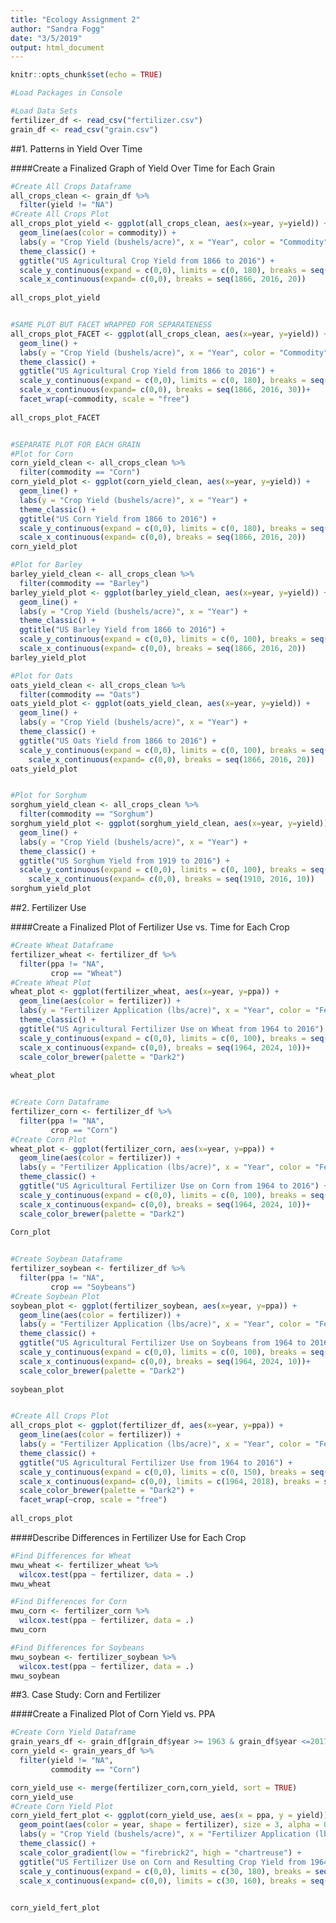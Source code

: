 ```yaml
---
title: "Ecology Assignment 2"
author: "Sandra Fogg"
date: "3/5/2019"
output: html_document
---
```


```r
knitr::opts_chunk$set(echo = TRUE)
```

```r
#Load Packages in Console

#Load Data Sets
fertilizer_df <- read_csv("fertilizer.csv")
grain_df <- read_csv("grain.csv")
```
##1. Patterns in Yield Over Time

####Create a Finalized Graph of Yield Over Time for Each Grain
```r
#Create All Crops Dataframe
all_crops_clean <- grain_df %>%
  filter(yield != "NA")
#Create All Crops Plot
all_crops_plot_yield <- ggplot(all_crops_clean, aes(x=year, y=yield)) +
  geom_line(aes(color = commodity)) +
  labs(y = "Crop Yield (bushels/acre)", x = "Year", color = "Commodity") +
  theme_classic() +
  ggtitle("US Agricultural Crop Yield from 1866 to 2016") +
  scale_y_continuous(expand = c(0,0), limits = c(0, 180), breaks = seq(0, 180, 20)) +
  scale_x_continuous(expand= c(0,0), breaks = seq(1866, 2016, 20))
  
all_crops_plot_yield


#SAME PLOT BUT FACET WRAPPED FOR SEPARATENESS
all_crops_plot_FACET <- ggplot(all_crops_clean, aes(x=year, y=yield)) +
  geom_line() +
  labs(y = "Crop Yield (bushels/acre)", x = "Year", color = "Commodity") +
  theme_classic() +
  ggtitle("US Agricultural Crop Yield from 1866 to 2016") +
  scale_y_continuous(expand = c(0,0), limits = c(0, 180), breaks = seq(0, 180, 30)) +
  scale_x_continuous(expand= c(0,0), breaks = seq(1866, 2016, 30))+
  facet_wrap(~commodity, scale = "free")
  
all_crops_plot_FACET


#SEPARATE PLOT FOR EACH GRAIN
#Plot for Corn
corn_yield_clean <- all_crops_clean %>% 
  filter(commodity == "Corn")
corn_yield_plot <- ggplot(corn_yield_clean, aes(x=year, y=yield)) +
  geom_line() +
  labs(y = "Crop Yield (bushels/acre)", x = "Year") +
  theme_classic() +
  ggtitle("US Corn Yield from 1866 to 2016") +
  scale_y_continuous(expand = c(0,0), limits = c(0, 180), breaks = seq(0, 180, 20)) +
  scale_x_continuous(expand= c(0,0), breaks = seq(1866, 2016, 20))
corn_yield_plot

#Plot for Barley
barley_yield_clean <- all_crops_clean %>% 
  filter(commodity == "Barley")
barley_yield_plot <- ggplot(barley_yield_clean, aes(x=year, y=yield)) +
  geom_line() +
  labs(y = "Crop Yield (bushels/acre)", x = "Year") +
  theme_classic() +
  ggtitle("US Barley Yield from 1866 to 2016") +
  scale_y_continuous(expand = c(0,0), limits = c(0, 100), breaks = seq(0, 100, 20)) +
  scale_x_continuous(expand= c(0,0), breaks = seq(1866, 2016, 20))
barley_yield_plot

#Plot for Oats
oats_yield_clean <- all_crops_clean %>% 
  filter(commodity == "Oats")
oats_yield_plot <- ggplot(oats_yield_clean, aes(x=year, y=yield)) +
  geom_line() +
  labs(y = "Crop Yield (bushels/acre)", x = "Year") +
  theme_classic() +
  ggtitle("US Oats Yield from 1866 to 2016") +
  scale_y_continuous(expand = c(0,0), limits = c(0, 100), breaks = seq(0, 100, 20)) +
    scale_x_continuous(expand= c(0,0), breaks = seq(1866, 2016, 20))
oats_yield_plot


#Plot for Sorghum
sorghum_yield_clean <- all_crops_clean %>% 
  filter(commodity == "Sorghum")
sorghum_yield_plot <- ggplot(sorghum_yield_clean, aes(x=year, y=yield)) +
  geom_line() +
  labs(y = "Crop Yield (bushels/acre)", x = "Year") +
  theme_classic() +
  ggtitle("US Sorghum Yield from 1919 to 2016") +
  scale_y_continuous(expand = c(0,0), limits = c(0, 100), breaks = seq(0, 100, 20)) +
    scale_x_continuous(expand= c(0,0), breaks = seq(1910, 2016, 10))
sorghum_yield_plot


```

##2. Fertilizer Use

####Create a Finalized Plot of Fertilizer Use vs. Time for Each Crop
```r
#Create Wheat Dataframe
fertilizer_wheat <- fertilizer_df %>%
  filter(ppa != "NA",
         crop == "Wheat")
#Create Wheat Plot
wheat_plot <- ggplot(fertilizer_wheat, aes(x=year, y=ppa)) +
  geom_line(aes(color = fertilizer)) +
  labs(y = "Fertilizer Application (lbs/acre)", x = "Year", color = "Fertilizer") +
  theme_classic() +
  ggtitle("US Agricultural Fertilizer Use on Wheat from 1964 to 2016") +
  scale_y_continuous(expand = c(0,0), limits = c(0, 100), breaks = seq(0, 100, 10)) +
  scale_x_continuous(expand= c(0,0), breaks = seq(1964, 2024, 10))+
  scale_color_brewer(palette = "Dark2")
  
wheat_plot


#Create Corn Dataframe
fertilizer_corn <- fertilizer_df %>%
  filter(ppa != "NA",
         crop == "Corn")
#Create Corn Plot
wheat_plot <- ggplot(fertilizer_corn, aes(x=year, y=ppa)) +
  geom_line(aes(color = fertilizer)) +
  labs(y = "Fertilizer Application (lbs/acre)", x = "Year", color = "Fertilizer") +
  theme_classic() +
  ggtitle("US Agricultural Fertilizer Use on Corn from 1964 to 2016") +
  scale_y_continuous(expand = c(0,0), limits = c(0, 100), breaks = seq(0, 100, 10)) +
  scale_x_continuous(expand= c(0,0), breaks = seq(1964, 2024, 10))+
  scale_color_brewer(palette = "Dark2")
  
Corn_plot


#Create Soybean Dataframe
fertilizer_soybean <- fertilizer_df %>%
  filter(ppa != "NA",
         crop == "Soybeans")
#Create Soybean Plot
soybean_plot <- ggplot(fertilizer_soybean, aes(x=year, y=ppa)) +
  geom_line(aes(color = fertilizer)) +
  labs(y = "Fertilizer Application (lbs/acre)", x = "Year", color = "Fertilizer") +
  theme_classic() +
  ggtitle("US Agricultural Fertilizer Use on Soybeans from 1964 to 2016") +
  scale_y_continuous(expand = c(0,0), limits = c(0, 100), breaks = seq(0, 100, 10)) +
  scale_x_continuous(expand= c(0,0), breaks = seq(1964, 2024, 10))+
  scale_color_brewer(palette = "Dark2")
  
soybean_plot


#Create All Crops Plot
all_crops_plot <- ggplot(fertilizer_df, aes(x=year, y=ppa)) +
  geom_line(aes(color = fertilizer)) +
  labs(y = "Fertilizer Application (lbs/acre)", x = "Year", color = "Fertilizer") +
  theme_classic() +
  ggtitle("US Agricultural Fertilizer Use from 1964 to 2016") +
  scale_y_continuous(expand = c(0,0), limits = c(0, 150), breaks = seq(0, 150, 10)) +
  scale_x_continuous(expand= c(0,0), limits = c(1964, 2018), breaks = seq(1964, 2018, 10))+
  scale_color_brewer(palette = "Dark2") +
  facet_wrap(~crop, scale = "free") 
  
all_crops_plot
```
####Describe Differences in Fertilizer Use for Each Crop
```r
#Find Differences for Wheat
mwu_wheat <- fertilizer_wheat %>%
  wilcox.test(ppa ~ fertilizer, data = .)
mwu_wheat

#Find Differences for Corn
mwu_corn <- fertilizer_corn %>%
  wilcox.test(ppa ~ fertilizer, data = .)
mwu_corn

#Find Differences for Soybeans
mwu_soybean <- fertilizer_soybean %>%
  wilcox.test(ppa ~ fertilizer, data = .)
mwu_soybean
```



##3. Case Study: Corn and Fertilizer

####Create a Finalized Plot of Corn Yield vs. PPA
```r
#Create Corn Yield Dataframe
grain_years_df <- grain_df[grain_df$year >= 1963 & grain_df$year <=2017,] 
corn_yield <- grain_years_df %>% 
  filter(yield != "NA",
         commodity == "Corn")

corn_yield_use <- merge(fertilizer_corn,corn_yield, sort = TRUE)
corn_yield_use
#Create Corn Yield Plot
corn_yield_fert_plot <- ggplot(corn_yield_use, aes(x = ppa, y = yield)) +
  geom_point(aes(color = year, shape = fertilizer), size = 3, alpha = 0.9) +
  labs(y = "Crop Yield (bushels/acre)", x = "Fertilizer Application (lbs/acre)", color = "Year", shape = "Fertilizer") +
  theme_classic() +
  scale_color_gradient(low = "firebrick2", high = "chartreuse") +
  ggtitle("US Fertilizer Use on Corn and Resulting Crop Yield from 1964 to 2016") +
  scale_y_continuous(expand = c(0,0), limits = c(30, 180), breaks = seq(0, 180, 20)) +
  scale_x_continuous(expand= c(0,0), limits = c(30, 160), breaks = seq(0, 160, 20))

  
corn_yield_fert_plot
 
```


